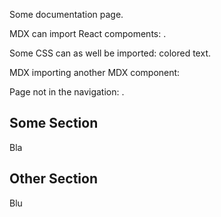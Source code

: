 
Some documentation page.

MDX can import React compoments: <Hello />.

Some CSS can as well be imported: <span className="colored">colored text</span>.

MDX importing another MDX component:
<CodeBlock />

Page not in the navigation: <Link href="/orphan" />.

## Some Section

Bla

## Other Section

Blu
